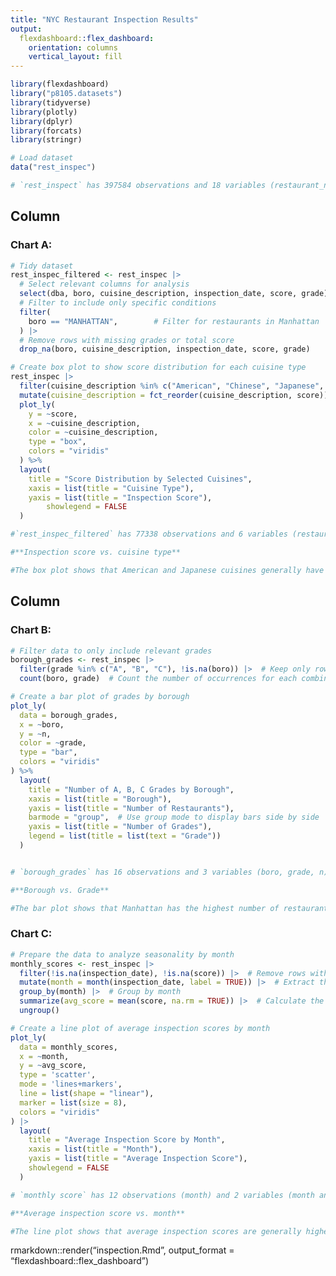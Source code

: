 ```yaml
---
title: "NYC Restaurant Inspection Results"
output: 
  flexdashboard::flex_dashboard:
    orientation: columns
    vertical_layout: fill
---
```


```r
library(flexdashboard)
library("p8105.datasets")
library(tidyverse)
library(plotly)
library(dplyr)
library(forcats)
library(stringr)

# Load dataset
data("rest_inspec")

# `rest_inspect` has 397584 observations and 18 variables (restaurant_name, borough, cuisine, inspection_date, violation_category, severity_points, total_score, grade, etc.)
```

Column {data-width=650}
-----------------------------------------------------------------------

### Chart A: 
```r
# Tidy dataset
rest_inspec_filtered <- rest_inspec |>
  # Select relevant columns for analysis
  select(dba, boro, cuisine_description, inspection_date, score, grade) |>
  # Filter to include only specific conditions
  filter(
    boro == "MANHATTAN",        # Filter for restaurants in Manhattan
  ) |>
  # Remove rows with missing grades or total score
  drop_na(boro, cuisine_description, inspection_date, score, grade)

# Create box plot to show score distribution for each cuisine type
rest_inspec |>
  filter(cuisine_description %in% c("American", "Chinese", "Japanese", "Mexican", "Caribbean"), !is.na(score)) |>  # select interest cuisine and drop NA
  mutate(cuisine_description = fct_reorder(cuisine_description, score)) |> #reorder based on median of score
  plot_ly(
    y = ~score,
    x = ~cuisine_description,
    color = ~cuisine_description,
    type = "box",
    colors = "viridis"
  ) %>%
  layout(
    title = "Score Distribution by Selected Cuisines",
    xaxis = list(title = "Cuisine Type"),
    yaxis = list(title = "Inspection Score"),
        showlegend = FALSE
  )

#`rest_inspec_filtered` has 77338 observations and 6 variables (restaurant_name, borough, cuisine, inspection_date, violation_category, severity_points, total_score, grade, etc.)

#**Inspection score vs. cuisine type**

#The box plot shows that American and Japanese cuisines generally have lower median inspection scores, indicating fewer violations compared to Chinese, Caribbean, and Mexican cuisines. There is significant variability in the scores for all cuisines, with many outliers at higher scores, suggesting that some restaurants in each category have considerable issues with compliance.

```

Column {data-width=350}
-----------------------------------------------------------------------

### Chart B: 
```r
# Filter data to only include relevant grades
borough_grades <- rest_inspec |>
  filter(grade %in% c("A", "B", "C"), !is.na(boro)) |>  # Keep only rows with grades A, B, or C, and non-missing borough
  count(boro, grade)  # Count the number of occurrences for each combination of borough and grade

# Create a bar plot of grades by borough
plot_ly(
  data = borough_grades,
  x = ~boro,
  y = ~n,
  color = ~grade,
  type = "bar",
  colors = "viridis"
) %>%
  layout(
    title = "Number of A, B, C Grades by Borough",
    xaxis = list(title = "Borough"),
    yaxis = list(title = "Number of Restaurants"),
    barmode = "group",  # Use group mode to display bars side by side
    yaxis = list(title = "Number of Grades"),
    legend = list(title = list(text = "Grade"))
  )


# `borough_grades` has 16 observations and 3 variables (boro, grade, n)

#**Borough vs. Grade**

#The bar plot shows that Manhattan has the highest number of restaurants with grades A, B, and C, followed by Brooklyn and Queens. The vast majority of restaurants in all boroughs have an A. 
```

### Chart C: 

```r
# Prepare the data to analyze seasonality by month
monthly_scores <- rest_inspec |>
  filter(!is.na(inspection_date), !is.na(score)) |>  # Remove rows with missing dates or scores
  mutate(month = month(inspection_date, label = TRUE)) |>  # Extract the month from the inspection date
  group_by(month) |>  # Group by month
  summarize(avg_score = mean(score, na.rm = TRUE)) |>  # Calculate the average score for each month
  ungroup()

# Create a line plot of average inspection scores by month
plot_ly(
  data = monthly_scores,
  x = ~month,
  y = ~avg_score,
  type = 'scatter',
  mode = 'lines+markers',
  line = list(shape = "linear"),
  marker = list(size = 8),
  colors = "viridis"
) |>
  layout(
    title = "Average Inspection Score by Month",
    xaxis = list(title = "Month"),
    yaxis = list(title = "Average Inspection Score"),
    showlegend = FALSE
  )

# `monthly score` has 12 observations (month) and 2 variables (month and average score)

#**Average inspection score vs. month**

#The line plot shows that average inspection scores are generally higher during the summer months (June to September), indicating more health code violations. Scores tend to decrease significantly in the winter months, suggesting better compliance during that time.
```




rmarkdown::render("inspection.Rmd", output_format = "flexdashboard::flex_dashboard")